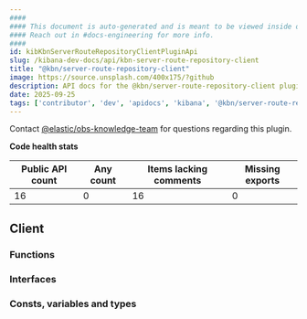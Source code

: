 ```yaml
---
####
#### This document is auto-generated and is meant to be viewed inside our experimental, new docs system.
#### Reach out in #docs-engineering for more info.
####
id: kibKbnServerRouteRepositoryClientPluginApi
slug: /kibana-dev-docs/api/kbn-server-route-repository-client
title: "@kbn/server-route-repository-client"
image: https://source.unsplash.com/400x175/?github
description: API docs for the @kbn/server-route-repository-client plugin
date: 2025-09-25
tags: ['contributor', 'dev', 'apidocs', 'kibana', '@kbn/server-route-repository-client']
---
```




Contact [@elastic/obs-knowledge-team](https://github.com/orgs/elastic/teams/obs-knowledge-team) for questions regarding this plugin.

**Code health stats**

| Public API count  | Any count | Items lacking comments | Missing exports |
|-------------------|-----------|------------------------|-----------------|
| 16 | 0 | 16 | 0 |

## Client

### Functions
<DocDefinitionList data={kbnServerRouteRepositoryClientObj.client.functions}/>

### Interfaces
<DocDefinitionList data={kbnServerRouteRepositoryClientObj.client.interfaces}/>

### Consts, variables and types
<DocDefinitionList data={kbnServerRouteRepositoryClientObj.client.misc}/>

